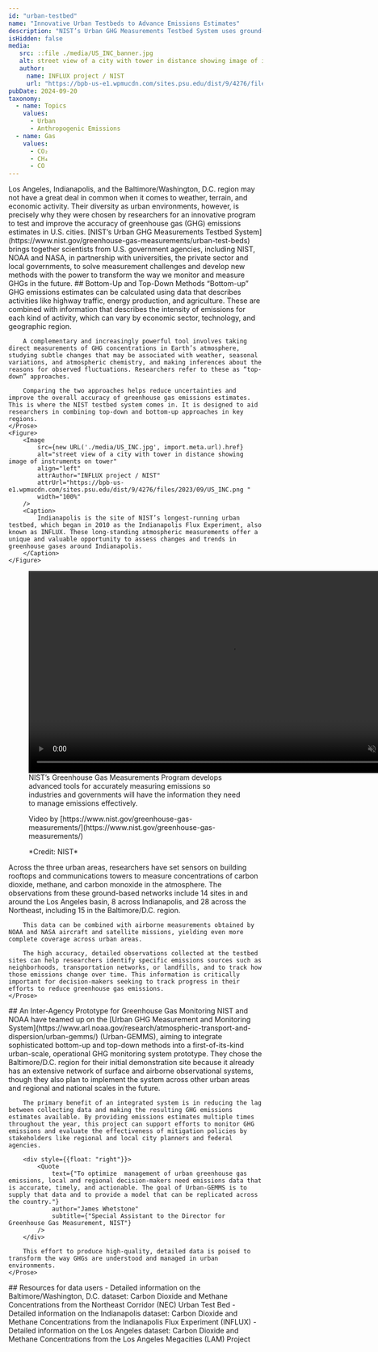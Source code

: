 ```yaml
---
id: "urban-testbed"
name: "Innovative Urban Testbeds to Advance Emissions Estimates"
description: "NIST’s Urban GHG Measurements Testbed System uses ground-based observing networks in Los Angeles, Indianapolis, and the Baltimore/Washington, D.C. region, together with aircraft and satellite data, to diagnose accuracy of local emissions estimates and advance transformative monitoring and measurement methods for the future."
isHidden: false
media:
   src: ::file ./media/US_INC_banner.jpg
   alt: street view of a city with tower in distance showing image of instruments on tower
   author:
     name: INFLUX project / NIST
     url: "https://bpb-us-e1.wpmucdn.com/sites.psu.edu/dist/9/4276/files/2023/09/US_INC.png"
pubDate: 2024-09-20
taxonomy:
  - name: Topics
    values:
      - Urban
      - Anthropogenic Emissions
  - name: Gas
    values:
      - CO₂
      - CH₄
      - CO
---
```




<Block>
    <Prose>
        Los Angeles, Indianapolis, and the Baltimore/Washington, D.C. region may not have a great deal in common when it comes to weather, terrain, and economic activity. Their diversity as urban environments, however, is precisely why they were chosen by researchers for an innovative program  to test and improve the accuracy of greenhouse gas (GHG) emissions estimates in U.S. cities.
        [NIST’s Urban GHG Measurements Testbed System](https://www.nist.gov/greenhouse-gas-measurements/urban-test-beds) brings together scientists from U.S. government agencies, including NIST, NOAA and NASA, in partnership with universities, the private sector and local governments, to solve measurement challenges and develop new methods with the power to transform the way we monitor and measure GHGs in the future.
    </Prose>
</Block>

<Block>
    <Prose>
        ## Bottom-Up and Top-Down Methods
        “Bottom-up” GHG emissions estimates can be calculated using data that describes activities like highway traffic, energy production, and agriculture. These are combined with information that describes the intensity of emissions for each kind of activity, which can vary by economic sector, technology, and geographic region.

        A complementary and increasingly powerful tool involves taking direct measurements of GHG concentrations in Earth’s atmosphere, studying subtle changes that may be associated with weather, seasonal variations, and atmospheric chemistry, and making inferences about the reasons for observed fluctuations. Researchers refer to these as “top-down” approaches.

        Comparing the two approaches helps reduce uncertainties and improve the overall accuracy of greenhouse gas emissions estimates. This is where the NIST testbed system comes in. It is designed to aid researchers in combining top-down and bottom-up approaches in key regions.
    </Prose>
    <Figure>
        <Image
            src={new URL('./media/US_INC.jpg', import.meta.url).href}
            alt="street view of a city with tower in distance showing image of instruments on tower"
            align="left"
            attrAuthor="INFLUX project / NIST"
            attrUrl="https://bpb-us-e1.wpmucdn.com/sites.psu.edu/dist/9/4276/files/2023/09/US_INC.png "
            width="100%"
        />
        <Caption>
            Indianapolis is the site of NIST’s longest-running urban testbed, which began in 2010 as the Indianapolis Flux Experiment, also known as INFLUX. These long-standing atmospheric measurements offer a unique and valuable opportunity to assess changes and trends in greenhouse gases around Indianapolis.
        </Caption>
    </Figure>
</Block>

<Block>
    <Figure style={{ textAlign: "center" }}>
        <video
            height="400"
            controls
            autoPlay
            muted
            style={{ textAlign: "center" }}
        >
            <source src={new URL('./media/NIST_Greenhouse_Gas_Measurement_Program_Video_Download.mp4', import.meta.url).href} type="video/mp4"/>
            Your browser does not support the video tag.
        </video>
        <Caption>
            NIST’s Greenhouse Gas Measurements Program develops advanced tools for accurately measuring emissions so industries and governments will have the information they need to manage emissions effectively.
            <p>Video by [https://www.nist.gov/greenhouse-gas-measurements/](https://www.nist.gov/greenhouse-gas-measurements/)</p>
            <p>*Credit: NIST*</p>
        </Caption>
    </Figure>
    <Prose>
        Across the three urban areas, researchers have set sensors on building rooftops and communications towers to measure concentrations of carbon dioxide, methane, and carbon monoxide in the atmosphere. The observations from these ground-based networks include 14 sites in and around the Los Angeles basin, 8 across Indianapolis, and 28 across the Northeast, including 15 in the Baltimore/D.C. region.

        This data can be combined with airborne measurements obtained by NOAA and NASA aircraft and satellite missions, yielding even more complete coverage across urban areas.

        The high accuracy, detailed observations collected at the testbed sites can help researchers identify specific emissions sources such as neighborhoods, transportation networks, or landfills, and to track how those emissions change over time. This information is critically important for decision-makers seeking to track progress in their efforts to reduce greenhouse gas emissions.
    </Prose>
</Block>

<Block type="wide">
    <Prose>
      ## An Inter-Agency Prototype for Greenhouse Gas Monitoring
        NIST and NOAA have teamed up on the [Urban GHG Measurement and Monitoring System](https://www.arl.noaa.gov/research/atmospheric-transport-and-dispersion/urban-gemms/) (Urban-GEMMS), aiming to integrate sophisticated bottom-up and top-down methods into a first-of-its-kind urban-scale, operational GHG monitoring system prototype. They chose the Baltimore/D.C. region for their initial demonstration site because it already has an extensive network of surface and airborne observational systems, though they also plan to implement the system across other urban areas and regional and national scales in the future.

        The primary benefit of an integrated system is in reducing the lag between collecting data and making the resulting GHG emissions estimates available. By providing emissions estimates multiple times throughout the year, this project can support efforts to monitor GHG emissions and evaluate the effectiveness of mitigation policies by stakeholders like regional and local city planners and federal agencies.

        <div style={{float: "right"}}>
            <Quote
                text={"To optimize  management of urban greenhouse gas emissions, local and regional decision-makers need emissions data that is accurate, timely, and actionable. The goal of Urban-GEMMS is to supply that data and to provide a model that can be replicated across the country."}
                author="James Whetstone"
                subtitle={"Special Assistant to the Director for Greenhouse Gas Measurement, NIST"}
            />
        </div>

        This effort to produce high-quality, detailed data is poised to transform the way GHGs are understood and managed in urban environments.
    </Prose>
</Block>

<Block>
    <Prose>
    ## Resources for data users
        - Detailed information on the Baltimore/Washington, D.C. dataset: <Link to="/data-catalog/nec-testbed-ghg-concentrations">Carbon Dioxide and Methane Concentrations from the Northeast Corridor (NEC) Urban Test Bed</Link>
        - Detailed information on the Indianapolis dataset: <Link to="/data-catalog/influx-testbed-ghg-concentrations">Carbon Dioxide and Methane Concentrations from the Indianapolis Flux Experiment (INFLUX)</Link>
        - Detailed information on the Los Angeles dataset: <Link to="/data-catalog/lam-testbed-ghg-concentrations">Carbon Dioxide and Methane Concentrations from the Los Angeles Megacities (LAM) Project</Link>
    </Prose>
</Block>